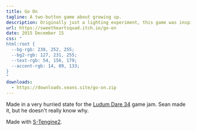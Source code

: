 ```yaml
---
title: Go On
tagline: A two-button game about growing up.
description: Originally just a lighting experiment, this game was inspired by <em>Passage</em> and is awfully moody.
url: https://sweetheartsquad.itch.io/go-on
date: 2015 December 15
css: "
html:root {
  --bg-rgb: 238, 252, 255;
  --bg2-rgb: 127, 231, 255;
  --text-rgb: 54, 156, 179;
  --accent-rgb: 14, 89, 133;
}
"
downloads:
  - https://downloads.seans.site/go-on.zip
---
```


Made in a very hurried state for the [Ludum Dare 34](https://ldjam.com) game jam. Sean made it, but he doesn't really know why.

Made with [S-Tengine2](https://github.com/SweetheartSquad/S-Tengine2).
